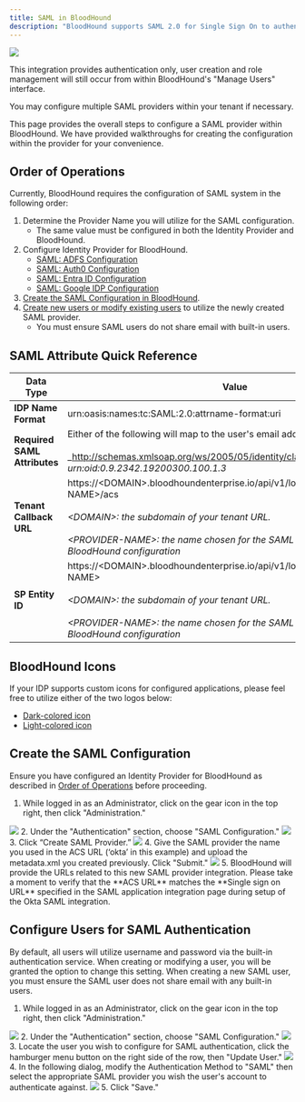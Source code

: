 ---
title: SAML in BloodHound
description: "BloodHound supports SAML 2.0 for Single Sign On to authenticate users to your tenant environment."
---

<Frame>
  <img src="/assets/image-2-1.png"/>
</Frame>

This integration provides authentication only, user creation and role management will still occur from within BloodHound's "Manage Users" interface.

You may configure multiple SAML providers within your tenant if necessary.

This page provides the overall steps to configure a SAML provider within BloodHound. We have provided walkthroughs for creating the configuration within the provider for your convenience.

## Order of Operations

Currently, BloodHound requires the configuration of SAML system in the following order:

1.  Determine the Provider Name you will utilize for the SAML configuration.
    * The same value must be configured in both the Identity Provider and BloodHound.
2.  Configure Identity Provider for BloodHound.
    * [SAML: ADFS Configuration](/manage-bloodhound/auth/saml-adfs)
    * [SAML: Auth0 Configuration](/manage-bloodhound/auth/saml-auth0)
    * [SAML: Entra ID Configuration](/manage-bloodhound/auth/saml-entra-id)
    * [SAML: Google IDP Configuration](/manage-bloodhound/auth/saml-google)
3.  [Create the SAML Configuration in BloodHound](#h_01HCX8STC69AP9T3TSXRRPJGJW).
4.  [Create new users or modify existing users](/manage-bloodhound/auth/users-and-roles) to utilize the newly created SAML provider.
    * You must ensure SAML users do not share email with built-in users.

## SAML Attribute Quick Reference

| **Data Type  <br/>** | **Value** |
| --- | --- |
| **IDP Name Format** | urn:oasis:names:tc:SAML:2.0:attrname-format:uri |
| **Required SAML Attributes** | Either of the following will map to the user's email address in BloodHound:<br/><br/>_http://schemas.xmlsoap.org/ws/2005/05/identity/claims/emailaddress_<br/><br/>_urn:oid:0.9.2342.19200300.100.1.3_ |
| **Tenant Callback URL** | https://&lt;DOMAIN&gt;.bloodhoundenterprise.io/api/v1/login/saml/&lt;PROVIDER-NAME&gt;/acs<br/><br/>_&lt;DOMAIN&gt;: the subdomain of your tenant URL._<br/><br/>_&lt;PROVIDER-NAME&gt;: the name chosen for the SAML provider within the BloodHound configuration  <br/>_ |
| **SP Entity ID** | https://&lt;DOMAIN&gt;.bloodhoundenterprise.io/api/v1/login/saml/&lt;PROVIDER-NAME&gt;<br/><br/>_&lt;DOMAIN&gt;: the subdomain of your tenant URL._<br/><br/>_&lt;PROVIDER-NAME&gt;: the name chosen for the SAML provider within the BloodHound configuration_ |

## BloodHound Icons

If your IDP supports custom icons for configured applications, please feel free to utilize either of the two logos below:

* [Dark-colored icon](/assets/19622280069019.png)
* [Light-colored icon](/assets/19622280078363.png)

## Create the SAML Configuration

Ensure you have configured an Identity Provider for BloodHound as described in [Order of Operations](#h_01HCX8STC6B053TQJ72YQVDZSC) before proceeding.

1.  While logged in as an Administrator, click on the gear icon in the top right, then click "Administration."
<Frame>
  <img src="/assets/image-2-17.png"/>
</Frame>
2.  Under the "Authentication" section, choose "SAML Configuration."
<Frame>
  <img src="/assets/image-2-18.png"/>
</Frame>
3.  Click “Create SAML Provider.”
<Frame>
  <img src="/assets/image-2-19.png"/>
</Frame>
4.  Give the SAML provider the name you used in the ACS URL (‘okta’ in this example) and upload the metadata.xml you created previously. Click "Submit."
<Frame>
  <img src="/assets/image-2-20.png"/>
</Frame>
5.  BloodHound will provide the URLs related to this new SAML provider integration. Please take a moment to verify that the **ACS URL** matches the **Single sign on URL** specified in the SAML application integration page during setup of the Okta SAML integration.

## Configure Users for SAML Authentication

By default, all users will utilize username and password via the built-in authentication service. When creating or modifying a user, you will be granted the option to change this setting. When creating a new SAML user, you must ensure the SAML user does not share email with any built-in users.

1.  While logged in as an Administrator, click on the gear icon in the top right, then click "Administration."
<Frame>
  <img src="/assets/image-2-21.png"/>
</Frame>
2.  Under the "Authentication" section, choose "SAML Configuration."
<Frame>
  <img src="/assets/image-2-22.png"/>
</Frame>
3.  Locate the user you wish to configure for SAML authentication, click the hamburger menu button on the right side of the row, then "Update User."
<Frame>
  <img src="/assets/image-2-23.png"/>
</Frame>
4.  In the following dialog, modify the Authentication Method to "SAML" then select the appropriate SAML provider you wish the user's account to authenticate against.
<Frame>
  <img src="/assets/image-2-24.png"/>
</Frame>
5.  Click "Save."

<CardGroup>
  <Card
    title="BHE Primary Stacked.png"
    icon="paperclip"
    href="/assets/11427974352283.png"
    iconType="solid"
    horizontal
  />
  <Card
    title="Secondary-Brandmark-Stacked.png"
    icon="paperclip"
    href="/assets/11427976083355.png"
    iconType="solid"
    horizontal
  />
</CardGroup>
